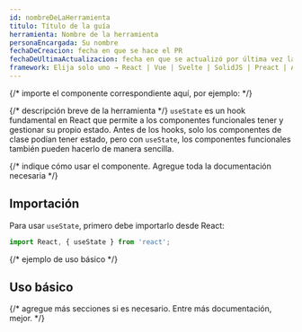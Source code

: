 ```yaml
---
id: nombreDeLaHerramienta
titulo: Título de la guía
herramienta: Nombre de la herramienta
personaEncargada: Su nombre
fechaDeCreacion: fecha en que se hace el PR
fechaDeUltimaActualizacion: fecha en que se actualizó por última vez la entrada. Inicialmente igual a fechaDeCreacion
framework: Elija solo uno → React | Vue | Svelte | SolidJS | Preact | Astro
---
```


{/* importe el componente correspondiente aquí, por ejemplo: */}

{/* descripción breve de la herramienta */}
`useState` es un hook fundamental en React que permite a los componentes funcionales tener y gestionar su propio estado. Antes de los hooks, solo los componentes de clase podían tener estado, pero con `useState`, los componentes funcionales también pueden hacerlo de manera sencilla.

{/* indique cómo usar el componente. Agregue toda la documentación necesaria */}

## Importación

Para usar `useState`, primero debe importarlo desde React:

```jsx
import React, { useState } from 'react';
```

{/* ejemplo de uso básico */}

## Uso básico

<UseState client:load />

{/* agregue más secciones si es necesario. Entre más documentación, mejor. */}
